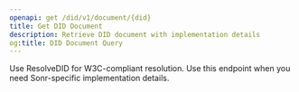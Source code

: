 ```yaml
---
openapi: get /did/v1/document/{did}
title: Get DID Document
description: Retrieve DID document with implementation details
og:title: DID Document Query
---
```


<Tip>
  Use ResolveDID for W3C-compliant resolution. Use this endpoint
  when you need Sonr-specific implementation details.
</Tip>
